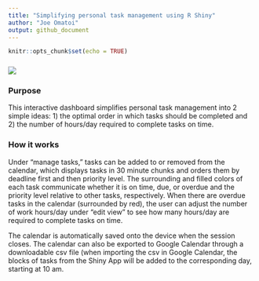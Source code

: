 ```yaml
---
title: "Simplifying personal task management using R Shiny"
author: "Joe Omatoi"
output: github_document
---
```


```r
knitr::opts_chunk$set(echo = TRUE)
```

### ![](images/paste-E74A1B94.png)

### Purpose

This interactive dashboard simplifies personal task management into 2 simple ideas: 1) the optimal order in which tasks should be completed and 2) the number of hours/day required to complete tasks on time.

### How it works

Under "manage tasks," tasks can be added to or removed from the calendar, which displays tasks in 30 minute chunks and orders them by deadline first and then priority level. The surrounding and filled colors of each task communicate whether it is on time, due, or overdue and the priority level relative to other tasks, respectively. When there are overdue tasks in the calendar (surrounded by red), the user can adjust the number of work hours/day under "edit view" to see how many hours/day are required to complete tasks on time.

The calendar is automatically saved onto the device when the session closes. The calendar can also be exported to Google Calendar through a downloadable csv file (when importing the csv in Google Calendar, the blocks of tasks from the Shiny App will be added to the corresponding day, starting at 10 am.
